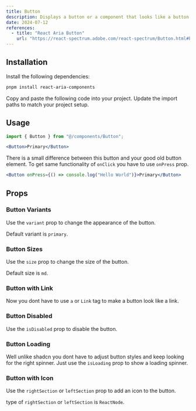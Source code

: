 ```yaml
---
title: Button
description: Displays a button or a component that looks like a button.
date: 2024-07-12
references:
  - title: "React Aria Button"
    url: "https://react-spectrum.adobe.com/react-spectrum/Button.html#button"
---
```


<ComponentPreview name="ui/button" />

## Installation

<Steps>
  <Step>Install the following dependencies:</Step>

```bash
pnpm install react-aria-components
```

  <Step>Copy and paste the following code into your project.</Step>
  <ComponentSource name="ui/button" />
  <Step>Update the import paths to match your project setup.</Step>
</Steps>

## Usage

```jsx
import { Button } from "@/components/Button";
```

```jsx
<Button>Primary</Button>
```

There is a small difference between this button and your good old button element.
To get same functionality of `onClick` you have to use `onPress` prop.

```jsx
<Button onPress={() => console.log("Hello World")}>Primary</Button>
```


## Props

### Button Variants

Use the `variant` prop to change the appearance of the button.

Default variant is `primary`.

<ComponentPreview name="ui/button-demos/button-variants" />

### Button Sizes

Use the `size` prop to change the size of the button.

Default size is `md`.

<ComponentPreview name="ui/button-demos/button-sizes" />

### Button with Link

Now you dont have to use `a` or `Link` tag to make a button look like a link.

<ComponentPreview name="ui/button-demos/button-link" />


### Button Disabled

Use the `isDisabled` prop to disable the button.

<ComponentPreview name="ui/button-demos/button-disabled" />

### Button Loading

Well unlike shadcn you dont have to adjust button styles and keep looking for the right spinner. 
Just use the `isLoading` prop to show a loading spinner.

<ComponentPreview name="ui/button-demos/button-loading" />

### Button with Icon


Use the `rightSection` or `leftSection` prop to add an icon to the button.

type of `rightSection` or `leftSection` is `ReactNode`.

<ComponentPreview name="ui/button-demos/button-sections" />



